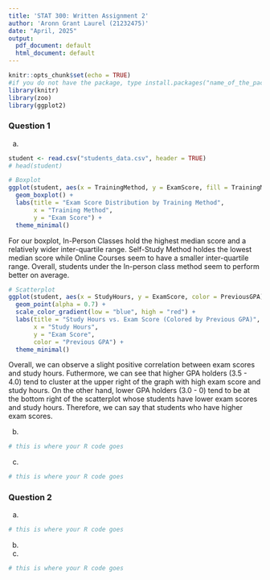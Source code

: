 ```yaml
---
title: 'STAT 300: Written Assignment 2'
author: 'Aronn Grant Laurel (21232475)'
date: "April, 2025"
output:
  pdf_document: default
  html_document: default
---
```


```r
knitr::opts_chunk$set(echo = TRUE)
#if you do not have the package, type install.packages("name_of_the_package")
library(knitr)
library(zoo)
library(ggplot2)
```

### Question 1

(a) 

```r
student <- read.csv("students_data.csv", header = TRUE)
# head(student)

# Boxplot
ggplot(student, aes(x = TrainingMethod, y = ExamScore, fill = TrainingMethod)) +
  geom_boxplot() +
  labs(title = "Exam Score Distribution by Training Method",
       x = "Training Method",
       y = "Exam Score") +
  theme_minimal()

```
For our boxplot, In-Person Classes hold the highest median score and a relatively
wider inter-quartile range. Self-Study Method holdes the lowest median score while
Online Courses seem to have a smaller inter-quartile range. Overall,
students under the In-person class method seem to perform better on average.



```r
# Scatterplot
ggplot(student, aes(x = StudyHours, y = ExamScore, color = PreviousGPA)) +
  geom_point(alpha = 0.7) +
  scale_color_gradient(low = "blue", high = "red") +
  labs(title = "Study Hours vs. Exam Score (Colored by Previous GPA)",
       x = "Study Hours",
       y = "Exam Score",
       color = "Previous GPA") +
  theme_minimal()
```
Overall, we can observe a slight positive correlation between exam scores
and study hours. Futhermore, we can see that higher GPA holders (3.5 - 4.0) tend to
cluster at the upper right of the graph with high exam score and study hours. 
On the other hand, lower GPA holders (3.0 - 0) tend to be at the bottom right
of the scatterplot whose students have lower exam scores and study hours.
Therefore, we can say that students who have higher exam scores.


(b)

```r
# this is where your R code goes
```


(c)

```r
# this is where your R code goes
```


### Question 2

(a) 

```r
# this is where your R code goes
```


(b)




(c)

```r
# this is where your R code goes
```

